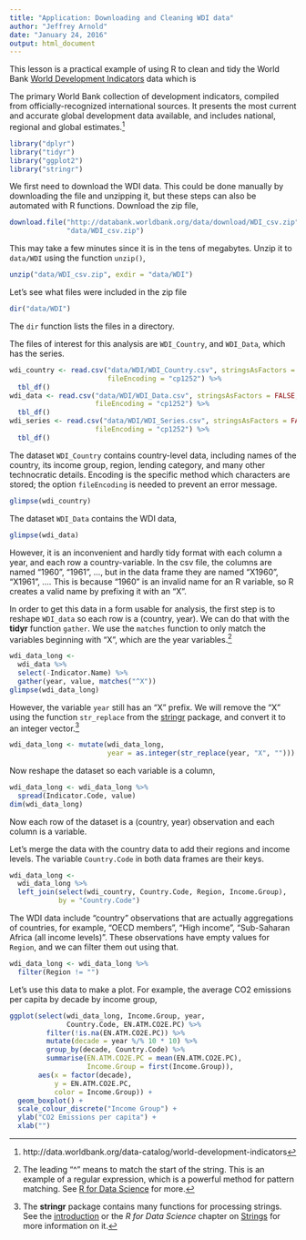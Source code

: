 ```yaml
---
title: "Application: Downloading and Cleaning WDI data"
author: "Jeffrey Arnold"
date: "January 24, 2016"
output: html_document
---
```


This lesson is a practical example of using R to clean and tidy the World Bank [World Development Indicators](http://data.worldbank.org/data-catalog/world-development-indicators) data which is

   The primary World Bank collection of development indicators, compiled from officially-recognized international sources. It presents the most current and accurate global development data available, and includes national, regional and global estimates.[^1]

[^1]: http://data.worldbank.org/data-catalog/world-development-indicators

```r
library("dplyr")
library("tidyr")
library("ggplot2")
library("stringr")
```

We first need to download the WDI data.
This could be done manually  by downloading the file and unzipping it, but these steps can also be automated with R functions.
Download the zip file,
```r
download.file("http://databank.worldbank.org/data/download/WDI_csv.zip",
              "data/WDI_csv.zip")
```
This may take a few minutes since it is in the tens of megabytes.
Unzip it to `data/WDI` using the function `unzip()`,
```r
unzip("data/WDI_csv.zip", exdir = "data/WDI")
```

Let's see what files were included in the zip file
```r
dir("data/WDI")
```
The `dir` function lists the files in a directory.

The files of interest for this analysis are `WDI_Country`, and
`WDI_Data`, which has the series.
```r
wdi_country <- read.csv("data/WDI/WDI_Country.csv", stringsAsFactors = FALSE,
                        fileEncoding = "cp1252") %>%
  tbl_df()
wdi_data <- read.csv("data/WDI/WDI_Data.csv", stringsAsFactors = FALSE,
                     fileEncoding = "cp1252") %>%
  tbl_df()
wdi_series <- read.csv("data/WDI/WDI_Series.csv", stringsAsFactors = FALSE,
                     fileEncoding = "cp1252") %>%
  tbl_df()
```
The dataset `WDI_Country` contains country-level data, including names of the country, its income group, region, lending category, and many other technocratic details.
Encoding is the specific method which characters are stored; the option `fileEncoding` is needed to prevent an error message.
```r
glimpse(wdi_country)
```
The dataset `WDI_Data` contains the WDI data,
```r
glimpse(wdi_data)
```
However, it is an inconvenient and hardly tidy format with each column a year, and each row a country-variable.
In the csv file, the columns are named "1960", "1961", ..., but in the data frame they are named "X1960", "X1961", .... This is because "1960" is an invalid name for an R variable, so R creates a valid name by prefixing it with an "X".

In order to get this data in a form usable for analysis, the first step is to reshape `WDI_data` so each row is a (country, year).
We can do that with the **tidyr** function `gather`.
We use the `matches` function to only match the variables beginning with "X", which are the year variables.[^2]
```r
wdi_data_long <-
  wdi_data %>%
  select(-Indicator.Name) %>%
  gather(year, value, matches("^X"))
glimpse(wdi_data_long)
```
However, the variable `year` still has an "X" prefix.
We will remove the "X" using the function `str_replace` from the [stringr](https://cran.r-project.org/web/packages/stringr/vignettes/stringr.html) package,
and convert it to an integer vector.[^3]
```r
wdi_data_long <- mutate(wdi_data_long,
                        year = as.integer(str_replace(year, "X", "")))
```
Now reshape the dataset so each variable is a column,
```r
wdi_data_long <- wdi_data_long %>%
  spread(Indicator.Code, value)
dim(wdi_data_long)
```
Now each row of the dataset is a (country, year) observation and each column is a variable.

[^2]: The leading "^" means to match the start of the string. This is an example of a regular expression, which is a powerful method for pattern matching. See [R for Data Science](http://r4ds.had.co.nz/strings.html) for more.

[^3]: The **stringr** package contains many functions for processing strings. See the [introduction](https://cran.r-project.org/web/packages/stringr/vignettes/stringr.html) or the *R for Data Science* chapter on [Strings](http://r4ds.had.co.nz/strings.html) for more information on it.

Let's merge the data with the country data to add their regions and income levels.
The variable `Country.Code` in both data frames are their keys.
```r
wdi_data_long <-
  wdi_data_long %>%
  left_join(select(wdi_country, Country.Code, Region, Income.Group),
            by = "Country.Code")
```
The WDI data include "country" observations that are actually aggregations of countries, for example, "OECD members", "High income", "Sub-Saharan Africa (all income levels)".
These observations have empty values for `Region`, and we can filter them out using that.
```r
wdi_data_long <- wdi_data_long %>%
  filter(Region != "")
```


Let's use this data to make a plot. For example, the
average CO2 emissions per capita by decade by income group,
```r
ggplot(select(wdi_data_long, Income.Group, year,
              Country.Code, EN.ATM.CO2E.PC) %>%
         filter(!is.na(EN.ATM.CO2E.PC)) %>%
         mutate(decade = year %/% 10 * 10) %>%
         group_by(decade, Country.Code) %>%
         summarise(EN.ATM.CO2E.PC = mean(EN.ATM.CO2E.PC),
                   Income.Group = first(Income.Group)),
       aes(x = factor(decade),
           y = EN.ATM.CO2E.PC,
           color = Income.Group)) +
  geom_boxplot() +
  scale_colour_discrete("Income Group") +
  ylab("CO2 Emissions per capita") +
  xlab("")
```

<!--
For more on strings and regular expressions see [Introduction to stringr](https://cran.r-project.org/web/packages/stringr/vignettes/stringr.html) and the *R for Data Science* chapter [Strings](http://r4ds.had.co.nz/strings.html).
-->
